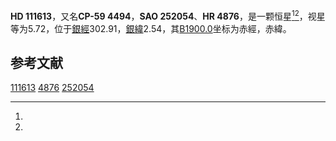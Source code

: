 {{Starbox begin
| name = HD 111613
}}
{{Starbox observe
| epoch = [[J2000.0|J2000.0]]
| constell = {{星座名待查}}<ref name=SIMBAD>{{cite web
 | url=http://simbad.u-strasbg.fr/simbad/sim-id?Ident=HR+4876
 | title=Pulsating variable Star
 | publisher=Centre de Données astronomiques de Strasbourg
 | work=SIMBAD
 | accessdate=2012-07-13
 | archive-date=2020-02-01
 | archive-url=https://web.archive.org/web/20200201100848/http://simbad.u-strasbg.fr/simbad/sim-id?Ident=HR+4876
 | dead-url=no
 }}</ref><ref name=DATA>{{cite web
 | url=http://vizier.u-strasbg.fr/viz-bin/VizieR-5?-out.add=.&-source=5050&-corr=PK=HR&-out.max=9999&HR=4876
 | title=VizieR Detailed Page
 | accessdate=2012-07-13
 | archive-date=2020-02-01
 | archive-url=https://web.archive.org/web/20200201100839/http://vizier.u-strasbg.fr/viz-bin/VizieR-5?-out.add=.&-source=5050&-corr=PK=HR&-out.max=9999&HR=4876
 | dead-url=no
 }}</ref>
| 星官 = 
| ra = {{RA|12|51|17.8}}<ref name=SIMBAD /><ref name=DATA />
| dec = {{DEC|-60|19|47}}<ref name=SIMBAD /><ref name=DATA />
| appmag_v = 5.72<ref name=SIMBAD /><ref name=DATA />
}}
{{Starbox character
| class = A2Iabe<ref name=SIMBAD /><ref name=DATA />
| b-v = 0.38<ref name=SIMBAD /><ref name=DATA />
| u-b = -0.1<ref name=SIMBAD /><ref name=DATA />
| r-i = <ref name=SIMBAD /><ref name=DATA />
| variable = 
}}
{{Starbox astrometry
| radial_v = -0.1
| prop_mo_ra = -21
| parallax = 
| p_error = 
}}
{{Starbox catalog
| names =CP-59 4494，[[SAO星表|SAO]] 252054，[[HD星表|HD]] 111613，[[HR星表|HR]] 4876}}
{{Starbox reference |Simbad=HR+4876}}
{{Starbox end}}

'''HD 111613'''，又名'''CP-59 4494'''，'''SAO 252054'''、'''HR 4876'''，是一颗恒星<ref name=SIMBAD /><ref name=DATA />，视星等为5.72，位于[[銀道座標系|銀經]]302.91，[[銀道座標系|銀緯]]2.54，其[[B1900.0|B1900.0]]坐标为赤經{{RA|12|45|22.1}}，赤緯{{DEC|-59|2.54|7}}。

== 参考文献 ==
{{reflist}}

{{star-stub}}

[[Category:HD和HDE天體|111613]]
[[Category:HR天體|4876]]
[[Category:SAO天體|252054]]